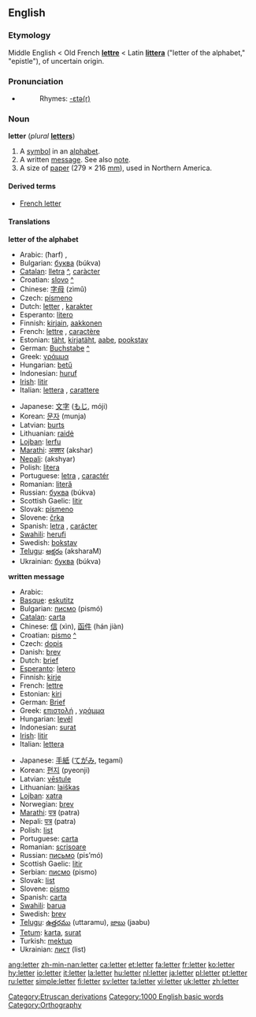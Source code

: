 ==English==

{{rank|alone|body|point|346|letter|become|became|second}}

===Etymology===
Middle English < Old French '''[[lettre]]''' < Latin '''[[littera]]''' ("letter of the alphabet," "epistle"), of uncertain origin.

===Pronunciation===
*{{audio|en-us-letter.ogg|Audio (US)}}
*:Rhymes: [[Rhymes:English:-ɛtə(r)|-ɛtə(r)]]

===Noun===
'''letter'''  (''plural'' '''[[letters]]''')
# A [[symbol]] in an [[alphabet]].
# A written [[message]]. See also [[note]].
# A size of [[paper]] (279 × 216 [[millimetre|mm]]), used in Northern America.

====Derived terms====
*[[French letter]]

====Translations====
'''letter of the alphabet'''
{{top}}
*Arabic: {{ARchar|[[حرف|حَرْف]]}} (ħarf) {{m}}, {{ARchar|[[حروف|حُرُوف]]}} {{IPAchar|(ħurúːf)}} {{p}}
*Bulgarian: [[буква]] (búkva) {{f}}
*[[Catalan]]: [[lletra]] {{f}} [[:ca:lletra|^]], [[caràcter]]
*Croatian: [[slovo#Croatian|slovo]] {{n}} [[:hr:slovo|^]]
*Chinese: [[字母]] (zìmǔ)
*Czech: [[písmeno]] {{n}}
*Dutch: [[letter#Dutch|letter]] {{f}}, [[karakter]] {{n}}
*Esperanto: [[litero]]
*Finnish: [[kirjain]], [[aakkonen]]
*French: [[lettre]] {{f}}, [[caractère]] {{m}}
*Estonian: [[täht]], [[kirjatäht]], [[aabe]], [[pookstav]]
*German: [[Buchstabe]] [[:de:Buchstabe|^]] {{m}}
*Greek: [[γράμμα]] {{IPAchar|[ˈɣrama]}} {{n}}
*Hungarian: [[betű]]
*Indonesian: [[huruf]]
*[[Irish]]: [[litir]] {{f}}
*Italian: [[lettera]] {{f}}, [[carattere]] {{m}}
{{mid}}
*Japanese: [[文字]] ([[もじ]], móji)
*Korean: [[문자]] (munja)
*Latvian: [[burts]] {{m}}
*Lithuanian: [[raidė]] {{f}}
*[[Lojban]]: [[lerfu]]
*[[Marathi]]: [[अक्शर]] (akshar)
*[[Nepali]]: (akshyar)
*Polish: [[litera]] {{f}}
*Portuguese: [[letra]] {{f}}, [[caractér]] {{m}}
*Romanian: [[literă]] {{f}}
*Russian: [[буква]] (búkva) {{f}}
*Scottish Gaelic: [[litir]] {{f}}
*Slovak: [[písmeno]] {{n}}
*Slovene: [[črka]] {{f}}
*Spanish: [[letra]] {{f}}, [[carácter]] {{m}}
*[[Swahili]]: [[herufi]]
*Swedish: [[bokstav]]
*[[Telugu]]: [[అక్షరం]] (aksharaM)
*Ukrainian: [[буква]] (búkva) {{f}}
{{bottom}}

'''written message'''
{{top}}
*Arabic: {{ARchar|[[رسالة|رِسَالَة]]}} {{IPAchar|(risáːla)}} {{f}}
*[[Basque]]: [[eskutitz]]
*Bulgarian: [[писмо]] (pismó) {{n}}
*[[Catalan]]: [[carta]] {{f}}
*Chinese: [[信]] (xìn), [[函件]] (hán jiàn)
*Croatian: [[pismo#Croatian|pismo]] {{n}} [[:hr:pismo|^]]
*Czech: [[dopis]] {{m}}
*Danish: [[brev]]
*Dutch: [[brief]] {{m}}
*[[Esperanto]]: [[letero]]
*Finnish: [[kirje]]
*French: [[lettre]] {{f}}
*Estonian: [[kiri]]
*German: [[Brief]] {{m}}
*Greek: [[επιστολή]] {{IPAchar|[e̞ˌpisto̞ˈli]}} {{f}}, [[γράμμα]] {{IPAchar|[ˈɣrama]}} {{n}}
*Hungarian: [[levél]]
*Indonesian: [[surat]]
*[[Irish]]: [[litir]] {{f}}
*Italian: [[lettera]] {{f}}
{{mid}}
*Japanese: [[手紙]] ([[てがみ]], tegamí)
*Korean: [[편지]] (pyeonji)
*Latvian: [[vēstule]] {{f}}
*Lithuanian: [[laiškas]] {{m}}
*[[Lojban]]: [[xatra]]
*Norwegian: [[brev]]
*[[Marathi]]: [[पत्र]] (patra)
*Nepali: [[पत्र]] (patra)
*Polish: [[list]] {{m}}
*Portuguese: [[carta]] {{f}}
*Romanian: [[scrisoare]] {{f}}
*Russian: [[письмо]] (pis’mó) {{n}}
*Scottish Gaelic: [[litir]] {{f}}
*Serbian: [[писмо]] (pismo) {{n}}
*Slovak: [[list]] {{m}}
*Slovene: [[pismo]] {{n}}
*Spanish: [[carta]] {{f}}
*[[Swahili]]: [[barua]]
*Swedish: [[brev]]
*[[Telugu]]: [[ఉత్తరము]] (uttaramu), [[జాబు]] (jaabu) 
*[[Tetum]]: [[karta]], [[surat]] 
*Turkish: [[mektup]]
*Ukrainian: [[лист]] (list) {{m}}
{{bottom}}

[[Category:Etruscan derivations]]
[[Category:1000 English basic words]]
[[Category:Orthography]]

[[ang:letter]]
[[zh-min-nan:letter]]
[[ca:letter]]
[[et:letter]]
[[fa:letter]]
[[fr:letter]]
[[ko:letter]]
[[hy:letter]]
[[io:letter]]
[[it:letter]]
[[la:letter]]
[[hu:letter]]
[[nl:letter]]
[[ja:letter]]
[[pl:letter]]
[[pt:letter]]
[[ru:letter]]
[[simple:letter]]
[[fi:letter]]
[[sv:letter]]
[[ta:letter]]
[[vi:letter]]
[[uk:letter]]
[[zh:letter]]